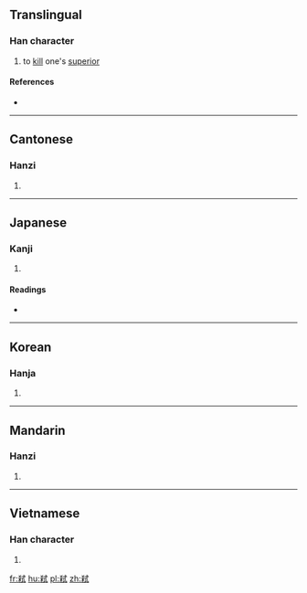 {{also|弑}}
==Translingual==

===Han character===
{{Han char|rn=56|rad=弋|as=10|sn=13|four=43940|canj=KCIPM,KDIPM,XKDIP|ids=⿰⿱㐅术式}}

# to [[kill]] one's [[superior]]

====References====
* {{Han ref|kx=0355.141|dj=0671.180|hdz=10559.190|uh=5F12|ud=24338}}

----

==Cantonese==

===Hanzi===
{{yue-hanzi|jyut=[[si3]]|y=si3|sim=弑}}

# {{defn|lang=yue|sort=弋10}}

----

==Japanese==

===Kanji===
{{ja-kanji|grade=|rs=弋10}}

# {{defn|lang=ja|sort=弋10}}

====Readings====
* {{ja-readings|on=[[し]] (shi), [[しい]] (shii)|kun=[[しいする]] (shiisuru), [[ころす]] (korosu)}}

----

==Korean==

===Hanja===
{{ko-hanja|hangeul=시|eumhun=|rv=si|mr=si|y=si}}

# {{defn|lang=ko|sort=弋10}}

----

==Mandarin==

===Hanzi===
{{cmn-hanzi|sim=弑|pin=[[shì]] ([[shi4]])|wg=shih<sup>4</sup>}}

# {{defn|lang=cmn|sort=弋10}}

----

==Vietnamese==

===Han character===
{{vi-readings|rs=弋10|hanviet=thí}}

# {{defn|lang=vi|sort=弋10}}

[[fr:弒]]
[[hu:弒]]
[[pl:弒]]
[[zh:弒]]